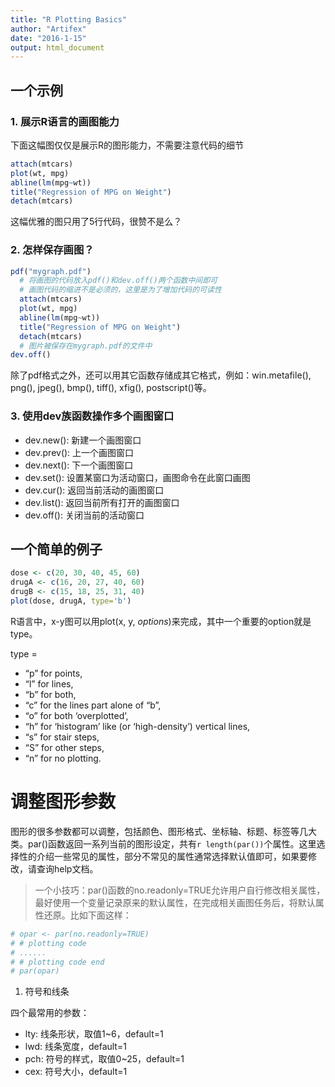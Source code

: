 ```yaml
---
title: "R Plotting Basics"
author: "Artifex"
date: "2016-1-15"
output: html_document
---
```


## 一个示例
### 1. 展示R语言的画图能力
下面这幅图仅仅是展示R的图形能力，不需要注意代码的细节
```r
attach(mtcars)
plot(wt, mpg)
abline(lm(mpg~wt))
title("Regression of MPG on Weight")
detach(mtcars)
```

这幅优雅的图只用了5行代码，很赞不是么？

### 2. 怎样保存画图？

```r
pdf("mygraph.pdf")
  # 将画图的代码放入pdf()和dev.off()两个函数中间即可
  # 画图代码的缩进不是必须的，这里是为了增加代码的可读性
  attach(mtcars)
  plot(wt, mpg)
  abline(lm(mpg~wt))
  title("Regression of MPG on Weight")
  detach(mtcars)
  # 图片被保存在mygraph.pdf的文件中
dev.off()
```

除了pdf格式之外，还可以用其它函数存储成其它格式，例如：win.metafile(), png(), jpeg(), bmp(), tiff(), xfig(), postscript()等。

### 3. 使用dev族函数操作多个画图窗口
- dev.new(): 新建一个画图窗口
- dev.prev(): 上一个画图窗口
- dev.next(): 下一个画图窗口  
- dev.set(): 设置某窗口为活动窗口，画图命令在此窗口画图
- dev.cur(): 返回当前活动的画图窗口
- dev.list(): 返回当前所有打开的画图窗口
- dev.off(): 关闭当前的活动窗口

## 一个简单的例子
```r
dose <- c(20, 30, 40, 45, 60)
drugA <- c(16, 20, 27, 40, 60)
drugB <- c(15, 18, 25, 31, 40)
plot(dose, drugA, type='b')
```

R语言中，x-y图可以用plot(x, y, *options*)来完成，其中一个重要的option就是type。

type = 

  - "p" for points,
  - "l" for lines,
  - "b" for both,
  - "c" for the lines part alone of "b",
  - "o" for both ‘overplotted’,
  - "h" for ‘histogram’ like (or ‘high-density’) vertical lines,
  - "s" for stair steps,
  - "S" for other steps, 
  - "n" for no plotting.
  
# 调整图形参数
图形的很多参数都可以调整，包括颜色、图形格式、坐标轴、标题、标签等几大类。par()函数返回一系列当前的图形设定，共有`r length(par())`个属性。这里选择性的介绍一些常见的属性，部分不常见的属性通常选择默认值即可，如果要修改，请查询help文档。

> 一个小技巧：par()函数的no.readonly=TRUE允许用户自行修改相关属性，最好使用一个变量记录原来的默认属性，在完成相关画图任务后，将默认属性还原。比如下面这样：
```r
# opar <- par(no.readonly=TRUE)
# # plotting code
# ......
# # plotting code end
# par(opar)
```

1. 符号和线条

四个最常用的参数：

- lty: 线条形状，取值1~6，default=1
- lwd: 线条宽度，default=1
- pch: 符号的样式，取值0~25，default=1
- cex: 符号大小，default=1



